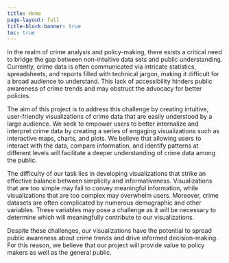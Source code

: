 ```yaml
---
title: Home
page-layout: full
title-block-banner: true
toc: true
---
```


In the realm of crime analysis and policy-making, there exists a critical need to bridge the gap between non-intuitive data sets and public understanding. Currently, crime data is often communicated via intricate statistics, spreadsheets, and reports filled with technical jargon, making it difficult for a broad audience to understand. This lack of accessibility hinders public awareness of crime trends and may obstruct the advocacy for better policies. 

The aim of this project is to address this challenge by creating intuitive, user-friendly visualizations of crime data that are easily understood by a large audience. We seek to empower users to better internalize and interpret crime data by creating a series of engaging visualizations such as interactive maps, charts, and plots. We believe that allowing users to interact with the data, compare information, and identify patterns at different levels will facilitate a deeper understanding of crime data among the public.

The difficulty of our task lies in developing visualizations that strike an effective balance between simplicity and informativeness. Visualizations that are too simple may fail to convey meaningful information, while visualizations that are too complex may overwhelm users. Moreover, crime datasets are often complicated by numerous demographic and other variables. These variables may pose a challenge as it will be necessary to determine which will meaningfully contribute to our visualizations.

Despite these challenges, our visualizations have the potential to spread public awareness about crime trends and drive informed decision-making. For this reason, we believe that our project will provide value to policy makers as well as the general public. 
